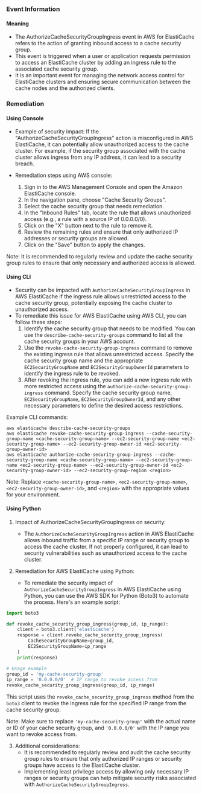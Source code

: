 
### Event Information

#### Meaning

- The AuthorizeCacheSecurityGroupIngress event in AWS for ElastiCache refers to the action of granting inbound access to a cache security group.
- This event is triggered when a user or application requests permission to access an ElastiCache cluster by adding an ingress rule to the associated cache security group.
- It is an important event for managing the network access control for ElastiCache clusters and ensuring secure communication between the cache nodes and the authorized clients.

### Remediation

#### Using Console

- Example of security impact: If the "AuthorizeCacheSecurityGroupIngress" action is misconfigured in AWS ElastiCache, it can potentially allow unauthorized access to the cache cluster. For example, if the security group associated with the cache cluster allows ingress from any IP address, it can lead to a security breach.

- Remediation steps using AWS console:
  1. Sign in to the AWS Management Console and open the Amazon ElastiCache console.
  2. In the navigation pane, choose "Cache Security Groups".
  3. Select the cache security group that needs remediation.
  4. In the "Inbound Rules" tab, locate the rule that allows unauthorized access (e.g., a rule with a source IP of 0.0.0.0/0).
  5. Click on the "X" button next to the rule to remove it.
  6. Review the remaining rules and ensure that only authorized IP addresses or security groups are allowed.
  7. Click on the "Save" button to apply the changes.

Note: It is recommended to regularly review and update the cache security group rules to ensure that only necessary and authorized access is allowed.

#### Using CLI

- Security can be impacted with `AuthorizeCacheSecurityGroupIngress` in AWS ElastiCache if the ingress rule allows unrestricted access to the cache security group, potentially exposing the cache cluster to unauthorized access.
- To remediate this issue for AWS ElastiCache using AWS CLI, you can follow these steps:
  1. Identify the cache security group that needs to be modified. You can use the `describe-cache-security-groups` command to list all the cache security groups in your AWS account.
  2. Use the `revoke-cache-security-group-ingress` command to remove the existing ingress rule that allows unrestricted access. Specify the cache security group name and the appropriate `EC2SecurityGroupName` and `EC2SecurityGroupOwnerId` parameters to identify the ingress rule to be revoked.
  3. After revoking the ingress rule, you can add a new ingress rule with more restricted access using the `authorize-cache-security-group-ingress` command. Specify the cache security group name, `EC2SecurityGroupName`, `EC2SecurityGroupOwnerId`, and any other necessary parameters to define the desired access restrictions.

Example CLI commands:
```
aws elasticache describe-cache-security-groups
aws elasticache revoke-cache-security-group-ingress --cache-security-group-name <cache-security-group-name> --ec2-security-group-name <ec2-security-group-name> --ec2-security-group-owner-id <ec2-security-group-owner-id>
aws elasticache authorize-cache-security-group-ingress --cache-security-group-name <cache-security-group-name> --ec2-security-group-name <ec2-security-group-name> --ec2-security-group-owner-id <ec2-security-group-owner-id> --ec2-security-group-region <region>
```

Note: Replace `<cache-security-group-name>`, `<ec2-security-group-name>`, `<ec2-security-group-owner-id>`, and `<region>` with the appropriate values for your environment.

#### Using Python

1. Impact of AuthorizeCacheSecurityGroupIngress on security:
   - The `AuthorizeCacheSecurityGroupIngress` action in AWS ElastiCache allows inbound traffic from a specific IP range or security group to access the cache cluster. If not properly configured, it can lead to security vulnerabilities such as unauthorized access to the cache cluster.

2. Remediation for AWS ElastiCache using Python:
   - To remediate the security impact of `AuthorizeCacheSecurityGroupIngress` in AWS ElastiCache using Python, you can use the AWS SDK for Python (Boto3) to automate the process. Here's an example script:

```python
import boto3

def revoke_cache_security_group_ingress(group_id, ip_range):
    client = boto3.client('elasticache')
    response = client.revoke_cache_security_group_ingress(
        CacheSecurityGroupName=group_id,
        EC2SecurityGroupName=ip_range
    )
    print(response)

# Usage example
group_id = 'my-cache-security-group'
ip_range = '0.0.0.0/0'  # IP range to revoke access from
revoke_cache_security_group_ingress(group_id, ip_range)
```

This script uses the `revoke_cache_security_group_ingress` method from the `boto3` client to revoke the ingress rule for the specified IP range from the cache security group.

Note: Make sure to replace `'my-cache-security-group'` with the actual name or ID of your cache security group, and `'0.0.0.0/0'` with the IP range you want to revoke access from.

3. Additional considerations:
   - It is recommended to regularly review and audit the cache security group rules to ensure that only authorized IP ranges or security groups have access to the ElastiCache cluster.
   - Implementing least privilege access by allowing only necessary IP ranges or security groups can help mitigate security risks associated with `AuthorizeCacheSecurityGroupIngress`.

